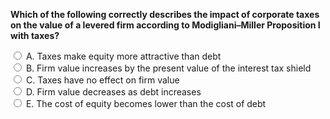 ::: {.question-block}

<form onsubmit="event.preventDefault(); checkAnswer('module8_mcq_q39')" data-correct-answer="B">
<strong style="display: block;">Which of the following correctly describes the impact of corporate taxes on the value of a levered firm according to Modigliani–Miller Proposition I with taxes?</strong>

<label><input type="radio" name="module8_mcq_q39" value="A"> A. Taxes make equity more attractive than debt</label><br>
<label><input type="radio" name="module8_mcq_q39" value="B"> B. Firm value increases by the present value of the interest tax shield</label><br>
<label><input type="radio" name="module8_mcq_q39" value="C"> C. Taxes have no effect on firm value</label><br>
<label><input type="radio" name="module8_mcq_q39" value="D"> D. Firm value decreases as debt increases</label><br>
<label><input type="radio" name="module8_mcq_q39" value="E"> E. The cost of equity becomes lower than the cost of debt</label><br>
</form>

<div id="feedback-module8_mcq_q39" class="feedback" data-status="" style="display:none;">
✅ Correct: B. With corporate taxes, firm value rises by the present value of the interest tax shield, as interest is deductible and reduces taxable income.
</div>

:::
